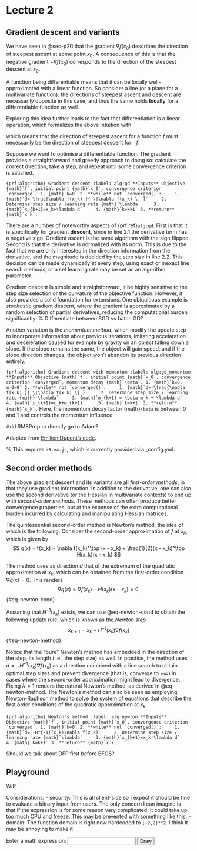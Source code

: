 # Lecture 2

## Gradient descent and variants

We have seen in @sec-p2l1 that the gradient $\nabla f(x_0)$ describes the direction of steepest ascent at some point $x_0$.
A consequence of this is that the negative gradient $-\nabla f(x_0)$ corresponds to the direction of the steepest descent at $x_0$.

::: {.callout-note title="Why? Linearity of Differentiation" collapse=true}
A function being differentiable means that it can be locally well-approximated with a linear function. So consider a line (or a plane for a multivariate function): the directions of steepest ascent and descent are necessarily opposite in this case, and thus the same holds **locally** for a differentiable function as well.

Exploring this idea further leads to the fact that differentiation is a linear operation, which formalizes the above intuition with

\begin{align*}
\nabla -f(x_0) &= \nabla (-1 \cdot f(x_0)) \\
&= -1 \nabla f(x_0) = -\nabla f(x_0)
\end{align*}

which means that the direction of steepest ascent for a function $f$ must necessarily be the direction of steepest descent for $-f$.
:::

Suppose we want to optimise a differentiable function.
The gradient provides a straightforward and greedy approach to doing so: calculate the correct direction, take a step, and repeat until some convergence criterion is satisfied.

```{prf:algorithm} Gradient descent
:label: alg:gd
**Inputs** Objective {math}`f`, initial point {math}`x_0`, convergence criterion `converged`.
1. {math}`k=0`
2. **while** not `converged()`:
    1. {math}`d=-\frac{\nabla f(x_k) }{ \|\nabla f(x_k) \| }`
    2. Determine step size / learning rate {math}`\lambda`
    3. {math}`x_{k+1}=x_k+\lambda d`
    4. {math}`k=k+1`
3. **return** {math}`x_k`.
```

There are a number of noteworthy aspects of {prf:ref}`alg:gd`.
First is that it is specifically for gradient **descent**, since in line 2.1 the derivative term has a negative sign.
Gradient ascent is the same algorithm with the sign flipped.
Second is that the derivative is normalized with its norm.
This is due to the fact that we are only interested in the direction information from the derivative, and the magnitude is decided by the step size in line 2.2.
This decision can be made dynamically at every step, using exact or inexact line search methods, or a set learning rate may be set as an algorithm parameter.

Gradient descent is simple and straightforward, it be highly sensitive to the step size selection or the curvature of the objective function.
However, it also provides a solid foundation for extensions.
One ubiquitious example is _stochastic_ gradient descent, where the gradient is approximated by a random selection of partial derivatives, reducing the computational burden significantly.
% Differentiate between SGD vs batch GD?

Another variation is the _momentum method_, which modify the update step to incorporate information about previous iterations, imitating accelaration and deceleration caused for example by gravity on an object falling down a slope.
If the slope remains the same, the object will gain speed, and if the slope direction changes, the object won't abandon its previous direction entirely.

```{prf:algorithm} Gradient descent with momentum
:label: alg:gd_momentum
**Inputs** Objective {math}`f`, initial point {math}`x_0`, convergence criterion `converged`, momentum decay {math}`\beta`.
1. {math}`k=0, m_0=0`
2. **while** not `converged()`:
    1. {math}`d=-\frac{\nabla f(x_k) }{ \|\nabla f(x_k) \| }`
    2. Determine step size / learning rate {math}`\lambda`
    3. {math}`m_{k+1} = \beta m_k + \lambda d`
    4. {math}`x_{k+1}=x_k+m_{k+1}`
    5. {math}`k=k+1`
3. **return** {math}`x_k`.
```
Here, the momentum decay factor {math}`\beta` is between 0 and 1 and controls the momentum influence.

Add RMSProp or directly go to Adam?

Adapted from [Emilien Dupont's code](https://emiliendupont.github.io/2018/01/24/optimization-visualization/).

% This requires `d3.v4.js `, which is currently provided via _config.yml.
```{=html}
<body>
<div id="d3-gd"></div>
</body>
<style>
.sgd {
    stroke: black;
}

.momentum {
    stroke: blue;
}

.rmsprop {
    stroke: red;
}

.adam {
    stroke: green;
}

.SGD {
    fill: black;
}

.Momentum {
    fill: blue;
}

.RMSProp {
    fill: red;
}

.Adam {
    fill: green;
}

circle:hover {
  fill-opacity: .3;
}
</style>
<body>
<script src="https://d3js.org/d3.v7.min.js"></script>
<script src="https://d3js.org/d3-contour.v1.min.js"></script>
<script src="https://d3js.org/d3-scale-chromatic.v1.min.js"></script>
<script src="https://cdnjs.cloudflare.com/ajax/libs/mathjs/13.0.0/math.min.js"></script>
<script>

/* Constants */

const width = 800,
    height = 500,
    nx = parseInt(width / 5), // grid sizes
    ny = parseInt(height / 5),
    h = 1e-7, // step used when approximating gradients
    drawing_time = 30; // max time to run optimization

// Parameters describing where function is defined
const domain_x = [-2, 2],
    domain_y = [-2, 2],
    domain_f = [-2, 8],
    contour_step = 0.5; // Step size of contour plot

const scale_x = d3.scaleLinear()
                .domain([0, width])
                .range(domain_x);

const scale_y = d3.scaleLinear()
                .domain([0, height])
                .range(domain_y);

const thresholds = d3.range(domain_f[0], domain_f[1], contour_step);

const contours = d3.contours()
    .size([nx, ny])
    .thresholds(thresholds);

const color_scale = d3.scaleLinear()
    .domain(d3.extent(thresholds))
    .interpolate(function() { return d3.interpolateYlGnBu; });

/* Value of f at (x, y) */
function f(x, y) {
    return -2 * Math.exp(-((x - 1) * (x - 1) + y * y) / .2) + -3 * Math.exp(-((x + 1) * (x + 1) + y * y) / .2) + x * x + y * y;
}

/* Returns gradient of f at (x, y) */
function grad_f(f,x,y) {
    let grad_x = (f(x + h, y) - f(x, y)) / h
        grad_y = (f(x, y + h) - f(x, y)) / h
    return [grad_x, grad_y];
}

function hess_f(f,x,y) {
    const xx = (f(x + h, y) - 2*f(x, y) + f(x - h, y)) / (h * h),
          xy = (f(x + h, y + h) - f(x, y + h) - f(x + h, y) + f(x, y)) / (h * h),
          yy = (f(x, y + h) - 2*f(x, y) + f(x, y - h)) / (h * h);
    return [[xx, xy], [xy, yy]];
}


/* Returns values of f(x,y) at each point on grid as 1 dim array. */
function get_values(fun, nx, ny) {
    let grid = new Array(nx * ny);
    for (i = 0; i < nx; i++) {
        for (j = 0; j < ny; j++) {
            let x = scale_x( parseFloat(i) / nx * width ),
                y = scale_y( parseFloat(j) / ny * height );
            // Set value at ordering expected by d3.contour
            grid[i + j * nx] = fun(x, y);
        }
    }
    return grid;
}

let f_values = get_values(f, nx, ny);

function draw_contour(selector, mousedown_fn) {
    const svg = d3.select(selector)
                  .append("svg")
                  .attr("width", width)
                  .attr("height", height);

    const function_g = svg.append("g").on("mousedown", mousedown_fn);

    function_g.selectAll("path")
            .data(contours(f_values))
            .enter().append("path")
            .attr("d", d3.geoPath(d3.geoIdentity().scale(width / nx)))
            .attr("fill", function(d) { return color_scale(d.value); })
            .attr("stroke", "none");
    
    return svg;
}

function create_menu(svg, labels) {
    const menu_g = svg.append("g");
    let draw_state = Object.fromEntries(labels.map(x => [x, true]));

    function press () {
        let type = d3.select(this).attr("class");
        if (draw_state[type]) {
            d3.select(this).attr("fill-opacity", 0);
            draw_state[type] = false;
        } else {
            d3.select(this).attr("fill-opacity", 0.5)
            draw_state[type] = true;
        }
    }

    menu_g.append("rect")
        .attr("x", 0)
        .attr("y", height - 40)
        .attr("width", width)
        .attr("height", 40)
        .attr("fill", "white")
        .attr("opacity", 0.2);

    menu_g.selectAll("circle")
        .data(labels)
        .enter()
        .append("circle")
        .attr("cx", function(d,i) { return width/labels.length  * (i + 0.25);} )
        .attr("cy", height - 20)
        .attr("r", 10)
        .attr("stroke-width", 0.5)
        .attr("stroke", "black")
        .attr("class", function(d) { console.log(d); return d;})
        .attr("fill-opacity", 0.5)
        .attr("stroke-opacity", 1)
        .on("mousedown", press);

    menu_g.selectAll("text")
        .data(labels)
        .enter()
        .append("text")
        .attr("x", function(d,i) { return width/labels.length * (i + 0.25) + 18;} )
        .attr("y", height - 14)
        .text(function(d) { return d; })
        .attr("text-anchor", "start")
        .attr("font-family", "Helvetica Neue")
        .attr("font-size", 15)
        .attr("font-weight", 200)
        .attr("fill", "white")
        .attr("fill-opacity", 0.8);

    return draw_state;
}

// these functions should accept x0, y0, plus anything more specified here
const gradient_container = {
    "SGD": [get_sgd_path, 2e-2, 500],
    "Momentum": [get_momentum_path, 1e-2, 200, 0.8],
    "RMSProp": [get_rmsprop_path, 1e-2, 300, 0.99, 1e-6],
    "Adam": [get_adam_path, 1e-2, 100, 0.7, 0.999, 1e-6]
}

function create_interactive_plot(selector, method_container, obj_f) {
    const svg = draw_contour(selector, mouse_fn);
    let draw_state = create_menu(svg, Object.keys(method_container));
    const path_g = svg.append("g");

    function mouse_fn(event) {
        const point = d3.pointer(event);
        minimize(scale_x(point[0]), scale_y(point[1]));
    }

    function minimize(x0,y0) {
        path_g.selectAll("path").remove();
        for (const [name, [f, ...rest]] of Object.entries(method_container)){
            if (draw_state[name]) {
                let data = f(obj_f, x0, y0, ...rest);
                draw_path(data, name.toLowerCase(), path_g)
            }
        }
    }
}

create_interactive_plot("#d3-gd", gradient_container, f);


/*
 * Set up optimization/gradient descent functions.
 * SGD, Momentum, RMSProp, Adam.
 */

function get_sgd_path(f, x0, y0, learning_rate, num_steps) {
    let sgd_history = [{"x": scale_x.invert(x0), "y": scale_y.invert(y0)}];
    let x1, y1, gradient;
    for (i = 0; i < num_steps; i++) {
        gradient = grad_f(f, x0, y0);
        x1 = x0 - learning_rate * gradient[0]
        y1 = y0 - learning_rate * gradient[1]
        sgd_history.push({"x" : scale_x.invert(x1), "y" : scale_y.invert(y1)})
        x0 = x1
        y0 = y1
    }
    return sgd_history;
}

function get_momentum_path(f, x0, y0, learning_rate, num_steps, momentum) {
    let v_x = 0,
        v_y = 0;
    let momentum_history = [{"x": scale_x.invert(x0), "y": scale_y.invert(y0)}];
    let x1, y1, gradient;
    for (i=0; i < num_steps; i++) {
        gradient = grad_f(f, x0, y0)
        v_x = momentum * v_x - learning_rate * gradient[0]
        v_y = momentum * v_y - learning_rate * gradient[1]
        x1 = x0 + v_x
        y1 = y0 + v_y
        momentum_history.push({"x" : scale_x.invert(x1), "y" : scale_y.invert(y1)})
        x0 = x1
        y0 = y1
    }
    return momentum_history
}

function get_rmsprop_path(f, x0, y0, learning_rate, num_steps, decay_rate, eps) {
    let cache_x = 0,
        cache_y = 0;
    let rmsprop_history = [{"x": scale_x.invert(x0), "y": scale_y.invert(y0)}];
    let x1, y1, gradient;
    for (i = 0; i < num_steps; i++) {
        gradient = grad_f(f, x0, y0)
        cache_x = decay_rate * cache_x + (1 - decay_rate) * gradient[0] * gradient[0]
        cache_y = decay_rate * cache_y + (1 - decay_rate) * gradient[1] * gradient[1]
        x1 = x0 - learning_rate * gradient[0] / (Math.sqrt(cache_x) + eps)
        y1 = y0 - learning_rate * gradient[1] / (Math.sqrt(cache_y) + eps)
        rmsprop_history.push({"x" : scale_x.invert(x1), "y" : scale_y.invert(y1)})
        x0 = x1
        y0 = y1
    }
    return rmsprop_history;
}

function get_adam_path(f, x0, y0, learning_rate, num_steps, beta_1, beta_2, eps) {
    let m_x = 0,
        m_y = 0,
        v_x = 0,
        v_y = 0;
    let adam_history = [{"x": scale_x.invert(x0), "y": scale_y.invert(y0)}];
    let x1, y1, gradient;
    for (i = 0; i < num_steps; i++) {
        gradient = grad_f(f, x0, y0)
        m_x = beta_1 * m_x + (1 - beta_1) * gradient[0]
        m_y = beta_1 * m_y + (1 - beta_1) * gradient[1]
        v_x = beta_2 * v_x + (1 - beta_2) * gradient[0] * gradient[0]
        v_y = beta_2 * v_y + (1 - beta_2) * gradient[1] * gradient[1]
        x1 = x0 - learning_rate * m_x / (Math.sqrt(v_x) + eps)
        y1 = y0 - learning_rate * m_y / (Math.sqrt(v_y) + eps)
        adam_history.push({"x" : scale_x.invert(x1), "y" : scale_y.invert(y1)})
        x0 = x1
        y0 = y1
    }
    return adam_history;
}


/*
 * Functions necessary for path visualizations
 */

const line_function = d3.line()
                      .x(function(d) { return d.x; })
                      .y(function(d) { return d.y; });

function draw_path(path_data, type, path_g) {
    const gradient_path = path_g.selectAll(type)
                        .data(path_data)
                        .enter()
                        .append("path")
                        .attr("d", line_function(path_data.slice(0,1)))
                        .attr("class", type)
                        .attr("stroke-width", 3)
                        .attr("fill", "none")
                        .attr("stroke-opacity", 0.5)
                        .transition()
                        .duration(drawing_time)
                        .delay(function(d,i) { return drawing_time * i; })
                        .attr("d", function(d,i) { return line_function(path_data.slice(0,i+1));})
                        .remove();

    path_g.append("path")
                   .attr("d", line_function(path_data))
                   .attr("class", type)
                   .attr("stroke-width", 3)
                   .attr("fill", "none")
                   .attr("stroke-opacity", 0.5)
                   .attr("stroke-opacity", 0)
                   .transition()
                   .duration(path_data.length * drawing_time)
                   .attr("stroke-opacity", 0.5);
}

/*
 * Start minimization from click on contour map
 */



</script>
```

## Second order methods

The above gradient descent and its variants are all _first-order methods_, in that they use gradient information.
In addition to the derivative, one can also use the second derivative (or the Hessian in multivariate contexts) to end up with _second-order methods_.
These methods can often produce better convergence properties, but at the expense of the extra computational burden incurred by calculating and manipulating Hessian matrices.

The quintessential second-order method is Newton's method, the idea of which is the following.
Consider the second-order approximation of $f$ at $x_k$, which is given by
$$
q(x) = f(x_k) + \nabla f(x_k)^\top (x - x_k) + \frac{1}{2}(x - x_k)^\top H(x_k)(x - x_k)
$$

The method uses as direction $d$ that of the extremum of the quadratic approximation at $x_k$, which can be obtained from the first-order condition $\nabla q(x) = 0$. 
This renders
$$
\nabla q(x) = \nabla f(x_k) + H(x_k)(x - x_k) = 0.
$$ {#eq-newton-cond}

Assuming that $H^{-1}(x_k)$ exists, we can use @eq-newton-cond to obtain the following update rule, which is known as the _Newton step_
$$
x_{k+1} = x_k - H^{-1}(x_k)\nabla f(x_k)
$$ {#eq-newton-method}


Notice that the "pure" Newton's method has embedded in the direction of the step, its length (i.e., the step size) as well. In practice, the method uses $d = - H^{-1}(x_k)\nabla f(x_k)$ as a direction combined with a line search to obtain optimal step sizes and prevent divergence (that is, converge to $-\infty$) in cases where the second-order approximation might lead to divergence. Fixing $\lambda = 1$ renders the natural Newton's method, as derived in @eq-newton-method. The Newton's method can also be seen as employing Newton-Raphson method to solve the system of equations that describe the first order conditions of the quadratic approximation at $x_k$. 


```{prf:algorithm} Newton's method
:label: alg:newton
**Inputs** Objective {math}`f`, initial point {math}`x_0`, convergence criterion `converged`.
1. {math}`k=0`
2. **while** not `converged()`:
    1. {math}`d= -H^{-1}(x_k)\nabla f(x_k)`
    2. Determine step size / learning rate {math}`\lambda`
    3. {math}`x_{k+1}=x_k-\lambda d`
    4. {math}`k=k+1`
3. **return** {math}`x_k`.
```

Should we talk about DFP first before BFGS?
```{=html}
<body>
<div id="d3-newton"></div>
</body>
<style>
.newton {
    stroke: black;
}
.Newton {
    fill: black;
}
.bfgs {
    stroke: blue;
}
.BFGS {
    fill: blue;
}
</style>
<script>

const newton_container = {
    "Newton": [get_newton_path, 300, 1e-4],
    "BFGS": [get_bfgs_path, 100, 1e-4]
}
create_interactive_plot("#d3-newton", newton_container, f);

function golden_ls(f, a, b, l) {
    const alpha = 0.618 // 1/golden_ratio
    let lam = a + (1-alpha)*(b-a)
    let mu = a + alpha*(b-a)

    let fmu = f(mu)
    let flam = f(lam)
    while (b-a > l) {
        if (flam > fmu) {
            a = lam
            lam = mu
            flam = fmu
            mu = a + alpha*(b-a)
            fmu = f(mu)
        }
        else {
            b = mu
            mu = lam
            fmu = flam
            lam = a+(1-alpha)*(b-a)
            flam = f(lam)
        }
    }
    return (a+b)/2
}

function get_newton_path(f, x0, y0, num_steps, tol) {
    let newton_history = [{"x": scale_x.invert(x0), "y": scale_y.invert(y0)}];
    let x1, y1, gradient, hessian, lr;
    for (i = 0; i < num_steps; i++) {
        gradient = grad_f(f, x0, y0);
        if (math.norm(gradient) < tol) return newton_history;
        hessian = hess_f(f, x0, y0);
        dir = math.chain(hessian).inv().multiply(gradient, -1).done()
        const foo = (l) => f(x0 + l*dir[0], y0 + l*dir[1])
        lr = golden_ls(foo, 0, 10, 1e-7)
        x1 = x0 + lr * dir[0]
        y1 = y0 + lr * dir[1]
        newton_history.push({"x" : scale_x.invert(x1), "y" : scale_y.invert(y1)})
        x0 = x1
        y0 = y1
    }
    return newton_history;
}

function get_bfgs_path(f, x0, y0, num_steps, tol) {
    let bfgs_history = [{"x": scale_x.invert(x0), "y": scale_y.invert(y0)}];
    let x1, y1, gradient, s, g, rho;
    const id_matrix = math.matrix([[1.,0.],[0.,1.]]);
    let H = id_matrix;
    let next_grad = grad_f(f, x0, y0);
    for (i = 0; i < num_steps; i++) {
        gradient = next_grad;
        if (math.norm(gradient) < tol) return bfgs_history;
        dir = math.chain(H).multiply(gradient, -1).done();
        const foo = (l) => f(x0 + l*dir.get([0]), y0 + l*dir.get([1]));
        lr = golden_ls(foo, 0, 10, 1e-7);
        x1 = x0 + lr * dir.get([0]);
        y1 = y0 + lr * dir.get([1]);
        bfgs_history.push({"x" : scale_x.invert(x1), "y" : scale_y.invert(y1)});
        s = math.matrix([[x1-x0, y1-y0]]);
        next_grad = grad_f(f, x1, y1);
        g = math.matrix([math.subtract(next_grad, gradient)]);
        rho = math.chain(g).multiply(math.transpose(s)).inv().done().get([0,0]);
        H = math.add(
                math.multiply(
                    math.subtract(id_matrix, math.multiply(rho, math.transpose(s), g)),
                    H,
                    math.subtract(id_matrix, math.multiply(rho, math.transpose(g), s))
                ),
                math.multiply(rho, math.transpose(s), s)
        );
        x0 = x1;
        y0 = y1;
    }
    return bfgs_history;
}
</script>
```

## Playground

WIP

Considerations:
- security: This is all client-side so I expect it should be fine to evaluate arbitrary input from users. The only concern I can imagine is that if the expression is for some reason very complicated, it could take up too much CPU and freeze. This may be prevented with something like [this](https://github.com/josdejong/workerpool).
- domain: The function domain is right now hardcoded to `[-2,2]**2`. I think it may be annoying to make it

```{=html}
Enter a math expression: <input type="text" id="eq-box"/> <button onclick="onClick()">Draw</button>
<div id="d3-custom"></div>

<script>
function onClick() {
    const inputBox = document.getElementById("eq-box");
    const val = inputBox.value;
    const f = math.evaluate("f(x,y)=" + val);
    f_values = get_values(f, nx, ny);
    console.log(f_values.slice(0,5));
    d3.select("#d3-custom").selectAll("*").remove() 
    create_interactive_plot("#d3-custom", gradient_container, f);
}
</script>
```